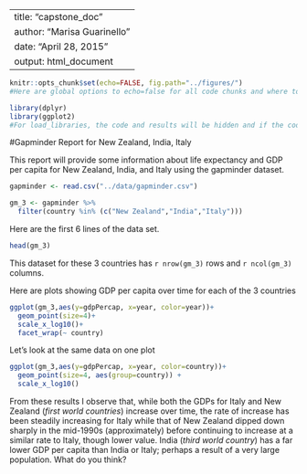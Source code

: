 ---
title: "capstone_doc"
author: "Marisa Guarinello"
date: "April 28, 2015"
output: html_document
-----

```r
knitr::opts_chunk$set(echo=FALSE, fig.path="../figures/")
#Here are global options to echo=false for all code chunks and where to save figures. 
```

```r
library(dplyr)
library(ggplot2)
#For load_libraries, the code and results will be hidden and if the code chunk gives a message or warning it will not be shown in the html.
```

#Gapminder Report for New Zealand, India, Italy

This report will provide some information about life expectancy and GDP per capita for New Zealand, India, and Italy using the gapminder dataset.

```r
gapminder <- read.csv("../data/gapminder.csv")
```

```r
gm_3 <- gapminder %>%
  filter(country %in% (c("New Zealand","India","Italy")))
```

Here are the first 6 lines of the data set.
```r
head(gm_3)
```

This dataset for these 3 countries has `r nrow(gm_3)` rows and `r ncol(gm_3)` columns.

Here are plots showing GDP per capita over time for each of the 3 countries
```r
ggplot(gm_3,aes(y=gdpPercap, x=year, color=year))+
  geom_point(size=4)+
  scale_x_log10()+
  facet_wrap(~ country)
```

Let's look at the same data on one plot
```r
ggplot(gm_3,aes(y=gdpPercap, x=year, color=country))+
  geom_point(size=4, aes(group=country)) +
  scale_x_log10()
```

From these results I observe that, while both the GDPs for Italy and New Zealand (*first world countries*) increase over time, the rate of increase has been steadily increasing for Italy while that of New Zealand dipped down sharply in the mid-1990s (approximately) before continuing to increase at a similar rate to Italy, though lower value. India (*third world country*) has a far lower GDP per capita than India or Italy; perhaps a result of a very large population. What do you think?
